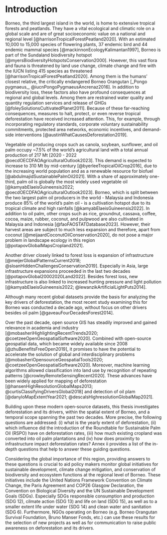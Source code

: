 # Introduction {#sec-introduction}

Borneo, the third largest island in the world, is home to extensive tropical forests and peatlands. They have a vital ecological and climatic role on a global scale and are of great socioeconomic value on a national and regional level [@harrisonTropicalForestPeatland2020]. With an estimated 10,000 to 15,000 species of flowering plants, 37 endemic bird and 44 endemic mammal species [@mackinnonEcologyKalimantan1997], Borneo is part of the Sundaland biodiversity hotspot [@myersBiodiversityHotspotsConservation2000]. However, this vast flora and fauna is threatened by land use change, climate change and fire with the IUCN listing 415 species as threatened [@harrisonTropicalForestPeatland2020]. Among them is the humans' closest relative, the critically endangered Borneo Orangutan [_Pongo pygmaeus_, @iucnPongoPygmaeusAncrenaz2016]. In addition to biodiversity loss, these factors also have profound consequences at regional and global levels. Among them are restrained water quality and quantity regulation services and release of GHGs [@foleySolutionsCultivatedPlanet2011]. Because of these far-reaching consequences, measures to halt, protect, or even reverse tropical deforestation have received increased attention. This, for example, through incorporating regulatory standards, corporate voluntary sustainability commitments, protected area networks, economic incentives, and demand-side interventions [@austinWhatCausesDeforestation2019].

Vegetable oil producing crops such as canola, soybean, sunflower, and oil palm occupy ~7.5% of the world's agricultural land with a total annual production of 217 Mt [2020 - 2022 @oecdOECDFAOAgriculturalOutlook2023]. This demand is expected to increase to 310 Mt by mid-century [@byerleeTropicalOilCrop2016], due to the increasing world population and as a renewable resource for biofuel [@abdulmajidSustainablePalmOil2021]. With a share of approximately one-third, palm oil is globally the most widely used vegetable oil [@kamyabElaeisGuineensis2022; @oecdOECDFAOAgriculturalOutlook2023]. Borneo, which is split between the two largest palm oil producers in the world - Malaysia and Indonesia produce 85% of the world's palm oil - is a cultivation hotspot due to its tropical climate and high rainfalls [@kamyabElaeisGuineensis2022]. In addition to oil palm, other crops such as rice, groundnut, cassava, coffee, cocoa, maize, rubber, coconut, and pulpwood are also cultivated in Malaysia and Indonesia [@faoFAOSTATDatabase2023]. However, their harvest areas are subject to much less expansion and therefore, apart from coconut [@meijaardCoconutOilConservation2020], do not pose a major problem in landscape ecology in this region [@potapovGlobalMapsCropland2021]. 

Another driver closely linked to forest loss is expansion of infrastructure [@meijerGlobalPatternsCurrent2018; @sloanHiddenChallengesConservation2019]. Especially in Asia, large infrastructure expansions proceeded in the last two decades [@potapovGlobal20002020Land2022]. Besides forest loss, new infrastructure is also linked to increased hunting pressure and light pollution [@kamyabElaeisGuineensis2022; @lewanzikArtificialLightPuts2014].

Although many recent global datasets provide the basis for analyzing the key drivers of deforestation, the most recent study examining this for Borneo was conducted a decade ago, without focus on other drivers besides oil palm [@gaveauFourDecadesForest2014].

Over the past decade, open source GIS has steadily improved and gained relevance in academia and industry [@mobasheriHighlightingRecentTrends2020; @coetzeeOpenGeospatialSoftware2020]. Combined with open-source geospatial data, which became widely available since 2008 [@zhuBenefitsFreeOpen2019], it promises to have the potential to accelerate the solution of global and interdisciplinary problems [@mobasheriOpensourceGeospatialTools2020; @coetzeeOpenGeospatialSoftware2020]. Moreover, machine learning algorithms allowed classification into land use by recognition of repeating patterns [@crowleyRemoteSensingRecent2020]. These advances have been widely applied for mapping of deforestation [@hansenHighResolutionGlobalMaps2013; @curtisClassifyingDriversGlobal2018] and detection of oil plam [@danyloMapExtentYear2021; @descalsHighresolutionGlobalMap2021].


Building upon these modern open-source datasets, this thesis investigates deforestation and its drivers, within the spatial extent of Borneo, and a temporal scope spanning the past two decades. More precise, the following questions are addressed: (i) what is the yearly extent of deforestation, (ii) which influence did the introduction of the Roundtable for Sustainable Palm Oil (RSPO) have on deforestation rates, (iii) how much existing cropland was converted into oil palm plantations and (iv) how does proximity to infrastructure impact deforestation rates?  Annex ii provides a list of the in-depth questions that help to answer these guiding questions. 

 Considering the global importance of this region, providing answers to these questions is crucial to aid policy makers monitor global initiatives for sustainable development, climate change mitigation, and conservation of biodiversity and ecosystem functions at the regional level of Borneo. These initiatives include the United Nations Framework Convention on Climate Change, the Paris Agreement and COP26 Glasgow Declaration, the Convention on Biological Diversity and the UN Sustainable Development Goals (SDGs). Especially SDGs responsible consumption and production (SDG 12), cilmate action (SDG 13) and life on land (SDG 15), as well as to a smaller extent life under water (SDG 14) and clean water and sanitation (SDG 6). Furthermore, NGOs operating on Borneo (e.g. Borneo Orangutan Survival Foundation, Bruno Manser Fonds, etc.) can use these results for the selection of new projects as well as for communication to raise public awareness on deforestation and its drivers.